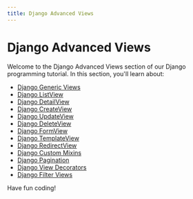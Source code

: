 ```yaml
---
title: Django Advanced Views
---
```


# Django Advanced Views

Welcome to the Django Advanced Views section of our Django programming tutorial. In this section, you'll learn about:

- [Django Generic Views](./0-django-generic-views.mdx)
- [Django ListView](./1-django-listview.mdx)
- [Django DetailView](./2-django-detailview.mdx)
- [Django CreateView](./3-django-createview.mdx)
- [Django UpdateView](./4-django-updateview.mdx)
- [Django DeleteView](./5-django-deleteview.mdx)
- [Django FormView](./6-django-formview.mdx)
- [Django TemplateView](./7-django-templateview.mdx)
- [Django RedirectView](./8-django-redirectview.mdx)
- [Django Custom Mixins](./9-django-custom-mixins.mdx)
- [Django Pagination](./10-django-pagination.mdx)
- [Django View Decorators](./11-django-view-decorators.mdx)
- [Django Filter Views](./12-django-filter-views.mdx)

Have fun coding!